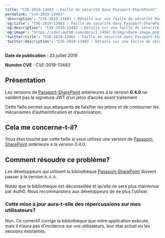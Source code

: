 ```yaml
---
title: "CVE-2019-13483 : Faille de sécurité dans Passport-SharePoint"
permalink: "cve-2019-13483"
'description': "CVE-2019-13483 : Détails sur une faille de sécurité dans Passport-SharePoint"
'og:title': "CVE-2019-13483 : Faille de sécurité dans Passport-SharePoint"
'og:description': "CVE-2019-13483 : Détails sur une faille de sécurité dans Passport-SharePoint"
'og:image': "https://cdn2.auth0.com/docs/1.14567.0/img/share-image.png"
'twitter:title': "CVE-2019-13483 : Faille de sécurité dans Passport-SharePoint"
'twitter:description': "CVE-2019-13483 : Détails sur une faille de sécurité dans Passport-SharePoint"
---
```


**Date de publication** : 23 juillet 2019

**Numéro CVE** : CVE-2019-13483

## Présentation

Les versions de [Passport-SharePoint](https://github.com/auth0/passport-sharepoint) antérieures à la version **0.4.0** ne valident pas la signature <Tooltip href="/docs/docs/fr-ca/glossary?term=json-web-token" tip="Jeton Web JSON (JWT)
Format standard de jeton d’ID (et souvent de jeton d’accès) utilisé pour représenter en toute sécurité des demandes entre deux parties." cta="Voir le glossaire">JWT</Tooltip> d’un jeton d’accès avant traitement.

Cette faille permet aux attaquants de falsifier les jetons et de contourner les mécanismes d’authentification et d’autorisation.

## Cela me concerne-t-il?

Vous êtes touché par cette faille si vous utilisez une version de [Passport-SharePoint](https://github.com/auth0/passport-sharepoint) antérieure à la version 0.4.0.

## Comment résoudre ce problème?

Les développeurs qui utilisent la bibliothèque [Passport-SharePoint](https://github.com/auth0/passport-sharepoint) doivent passer à la version `0.4.0`.

Notez que la bibliothèque est déconseillée et qu’elle ne sera plus maintenue par Auth0. Nous recommandons aux développeurs de ne plus l’utiliser.

### Cette mise à jour aura-t-elle des répercussions sur mes utilisateurs?

Non. Ce correctif corrige la bibliothèque que votre application exécute, mais il n’aura pas d’incidence sur vos utilisateurs, leur état actuel ou les sessions existantes.